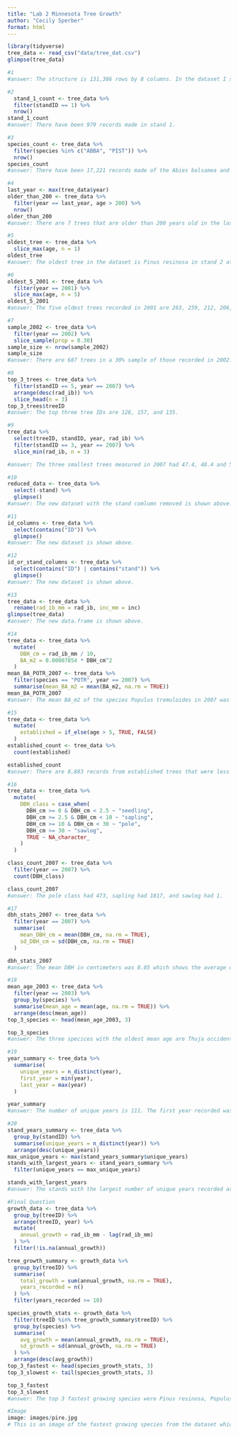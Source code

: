 ```yaml
---
title: "Lab 2 Minnesota Tree Growth"
author: "Cecily Sperber"
format: html 
---
```


```r
library(tidyverse)
tree_data <- read_csv("data/tree_dat.csv")
glimpse(tree_data)
```
```r
#1 
#answer: The structure is 131,386 rows by 8 columns. In the dataset I see qualitative and quantitative values. Each column is a different characteristic of a tree. 
```
```r
#2
  stand_1_count <- tree_data %>%
  filter(standID == 1) %>%
  nrow()
stand_1_count
#answer: There have been 979 records made in stand 1. 
```
```r
#3
species_count <- tree_data %>%
  filter(species %in% c("ABBA", "PIST")) %>%
  nrow()
species_count
#answer: There have been 17,221 records made of the Abies balsamea and Pinus strobus species. 

```
```r
#4 
last_year <- max(tree_data$year)
older_than_200 <- tree_data %>%
  filter(year == last_year, age > 200) %>%
  nrow()
older_than_200
#answer: There are 7 trees that are older than 200 years old in the last year of the dataset. 
```
```r
#5
oldest_tree <- tree_data %>%
  slice_max(age, n = 1)
oldest_tree
#answer: The oldest tree in the dataset is Pinus resinosa in stand 2 at 269 years old. 
```
```r
#6
oldest_5_2001 <- tree_data %>%
  filter(year == 2001) %>%
  slice_max(age, n = 5)
oldest_5_2001
#answer: The five oldest trees recorded in 2001 are 263, 259, 212, 206, and 206 years olds. 
```
```r
#7
sample_2002 <- tree_data %>%
  filter(year == 2002) %>%
  slice_sample(prop = 0.30)
sample_size <- nrow(sample_2002)
sample_size
#answer: There are 687 trees in a 30% sample of those recorded in 2002. 
```
```r
#8
top_3_trees <- tree_data %>%
  filter(standID == 5, year == 2007) %>%
  arrange(desc(rad_ib)) %>%
  slice_head(n = 3)
top_3_trees$treeID
#answer: The top three tree IDs are 128, 157, and 135. 
```
```r
#9
tree_data %>%
  select(treeID, standID, year, rad_ib) %>%
  filter(standID == 3, year == 2007) %>%
  slice_min(rad_ib, n = 3)

#answer: The three smallest trees measured in 2007 had 47.4, 48.4 and 54.9 radius at breast height. 
```
```r
#10
reduced_data <- tree_data %>%
  select(-stand) %>%
  glimpse()
#answer: The new dataset with the stand comlumn removed is shown above. 
```
```r
#11
id_columns <- tree_data %>%
  select(contains("ID")) %>%
  glimpse()
#answer: The new dataset is shown above. 
```
```r
#12
id_or_stand_columns <- tree_data %>%
  select(contains("ID") | contains("stand")) %>%
  glimpse()
#answer: The new dataset is shown above. 
```
```r
#13
tree_data <- tree_data %>%
  rename(rad_ib_mm = rad_ib, inc_mm = inc)
glimpse(tree_data)
#answer: The new data.frame is shown above. 
```
```r
#14
tree_data <- tree_data %>%
  mutate(
    DBH_cm = rad_ib_mm / 10, 
    BA_m2 = 0.00007854 * DBH_cm^2  
  )
mean_BA_POTR_2007 <- tree_data %>%
  filter(species == "POTR", year == 2007) %>%
  summarise(mean_BA_m2 = mean(BA_m2, na.rm = TRUE))
mean_BA_POTR_2007
#answer: The mean BA_m2 of the species Populus tremuloides in 2007 was 0.00924. 
```
```r
#15
tree_data <- tree_data %>%
  mutate(
    established = if_else(age > 5, TRUE, FALSE)
  )
established_count <- tree_data %>%
  count(established)

established_count
#answer: There are 8,883 records from established trees that were less then or equal to five years old. There are 122,503 records from established trees that were greater than 5 years old. 
```
```r
#16
tree_data <- tree_data %>%
  mutate(
    DBH_class = case_when(
      DBH_cm >= 0 & DBH_cm < 2.5 ~ "seedling",
      DBH_cm >= 2.5 & DBH_cm < 10 ~ "sapling",
      DBH_cm >= 10 & DBH_cm < 30 ~ "pole",
      DBH_cm >= 30 ~ "sawlog",
      TRUE ~ NA_character_  
    )
  )

class_count_2007 <- tree_data %>%
  filter(year == 2007) %>%
  count(DBH_class)

class_count_2007
#answer: The pole class had 473, sapling had 1817, and sawlog had 1. 
```
```r
#17
dbh_stats_2007 <- tree_data %>%
  filter(year == 2007) %>%
  summarise(
    mean_DBH_cm = mean(DBH_cm, na.rm = TRUE),
    sd_DBH_cm = sd(DBH_cm, na.rm = TRUE)
  )

dbh_stats_2007
#answer: The mean DBH in centimeters was 8.05 which shows the average diameter at breast height for the trees. The standard deviation of DBH in centimeters was 3.07 which shows how spread out the data is compared to the mean of the trees. 
```
```r
#18
mean_age_2003 <- tree_data %>%
  filter(year == 2003) %>%
  group_by(species) %>%
  summarise(mean_age = mean(age, na.rm = TRUE)) %>%
  arrange(desc(mean_age)) 
top_3_species <- head(mean_age_2003, 3)

top_3_species
#answer: The three specices with the oldest mean age are Thuja occidentalis, Fraxinus nigra, and Pinus strobus. 
```
```r
#19
year_summary <- tree_data %>%
  summarise(
    unique_years = n_distinct(year),
    first_year = min(year),         
    last_year = max(year)           
  )

year_summary
#answer: The number of unique years is 111. The first year recorded was 1897 and the last year was 2007. 
```
```r
#20
stand_years_summary <- tree_data %>%
  group_by(standID) %>%
  summarise(unique_years = n_distinct(year)) %>%
  arrange(desc(unique_years)) 
max_unique_years <- max(stand_years_summary$unique_years)
stands_with_largest_years <- stand_years_summary %>%
  filter(unique_years == max_unique_years)

stands_with_largest_years
#answer: The stands with the largest number of unique years recorded are stands 1, 15, 16, 17, and 24. 
```
```r
#Final Question
growth_data <- tree_data %>%
  group_by(treeID) %>%
  arrange(treeID, year) %>%  
  mutate(
    annual_growth = rad_ib_mm - lag(rad_ib_mm)  
  ) %>%
  filter(!is.na(annual_growth))  

tree_growth_summary <- growth_data %>%
  group_by(treeID) %>%
  summarise(
    total_growth = sum(annual_growth, na.rm = TRUE),  
    years_recorded = n()  
  ) %>%
  filter(years_recorded >= 10)  

species_growth_stats <- growth_data %>%
  filter(treeID %in% tree_growth_summary$treeID) %>% 
  group_by(species) %>%
  summarise(
    avg_growth = mean(annual_growth, na.rm = TRUE),  
    sd_growth = sd(annual_growth, na.rm = TRUE)  
  ) %>%
  arrange(desc(avg_growth))  
top_3_fastest <- head(species_growth_stats, 3)
top_3_slowest <- tail(species_growth_stats, 3)

top_3_fastest
top_3_slowest
#answer: The top 3 fastest growing species were Pinus resinosa, Populus tremuloides, and Pinus banksiana. The 3 slowest growing species were Quercus rubra, Thuja occidentalis, and Larix laricina. 
```
```r
#Image
image: images/pire.jpg
# This is an image of the fastest growing species from the dataset which is Pinus resinosa. 

```
